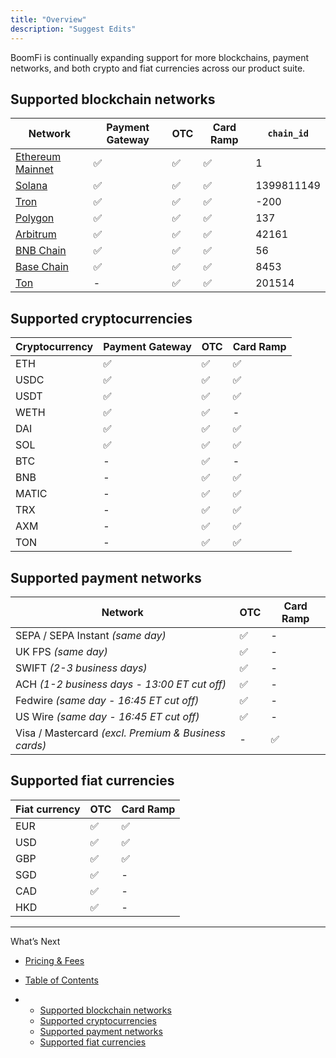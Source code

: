 ```yaml
---
title: "Overview"
description: "Suggest Edits"
---
```


BoomFi is continually expanding support for more blockchains, payment networks, and both crypto and fiat currencies across our product suite.

## Supported blockchain networks

| Network                                      | Payment Gateway | OTC | Card Ramp | `chain_id` |
| -------------------------------------------- | --------------- | --- | --------- | ---------- |
| [Ethereum Mainnet](https://ethereum.org/en/) | ✅               | ✅   | ✅         | 1          |
| [Solana](https://solana.com/)                | ✅               | ✅   | ✅         | 1399811149 |
| [Tron](https://tron.network/)                | ✅               | ✅   | ✅         | -200       |
| [Polygon](https://polygon.technology/)       | ✅               | ✅   | ✅         | 137        |
| [Arbitrum](https://arbitrum.io/)             | ✅               | ✅   | ✅         | 42161      |
| [BNB Chain](https://www.bnbchain.org/)       | ✅               | ✅   | ✅         | 56         |
| [Base Chain](https://www.base.org/)          | ✅               | ✅   | ✅         | 8453       |
| [Ton](https://ton.org/)                      | -               | ✅   | ✅         | 201514     |

## Supported cryptocurrencies

| Cryptocurrency | Payment Gateway | OTC | Card Ramp |
| -------------- | --------------- | --- | --------- |
| ETH            | ✅               | ✅   | ✅         |
| USDC           | ✅               | ✅   | ✅         |
| USDT           | ✅               | ✅   | ✅         |
| WETH           | ✅               | ✅   | -         |
| DAI            | ✅               | ✅   | ✅         |
| SOL            | ✅               | ✅   | ✅         |
| BTC            | -               | ✅   | -         |
| BNB            | -               | ✅   | ✅         |
| MATIC          | -               | ✅   | ✅         |
| TRX            | -               | ✅   | ✅         |
| AXM            | -               | ✅   | ✅         |
| TON            | -               | ✅   | ✅         |

## Supported payment networks

| Network                                              | OTC | Card Ramp |
| ---------------------------------------------------- | --- | --------- |
| SEPA / SEPA Instant *(same day)*                     | ✅   | -         |
| UK FPS *(same day)*                                  | ✅   | -         |
| SWIFT *(2-3 business days)*                          | ✅   | -         |
| ACH *(1-2 business days - 13:00 ET cut off)*         | ✅   | -         |
| Fedwire *(same day - 16:45 ET cut off)*              | ✅   | -         |
| US Wire *(same day - 16:45 ET cut off)*              | ✅   | -         |
| Visa / Mastercard *(excl. Premium & Business cards)* | -   | ✅         |

## Supported fiat currencies

| Fiat currency | OTC | Card Ramp |
| ------------- | --- | --------- |
| EUR           | ✅   | ✅         |
| USD           | ✅   | ✅         |
| GBP           | ✅   | ✅         |
| SGD           | ✅   | -         |
| CAD           | ✅   | -         |
| HKD           | ✅   | -         |

***

What’s Next

* [Pricing & Fees](/docs/pricing-and-fees)

* [Table of Contents](#)

* * [Supported blockchain networks](#supported-blockchain-networks)
  * [Supported cryptocurrencies](#supported-cryptocurrencies)
  * [Supported payment networks](#supported-payment-networks)
  * [Supported fiat currencies](#supported-fiat-currencies)
